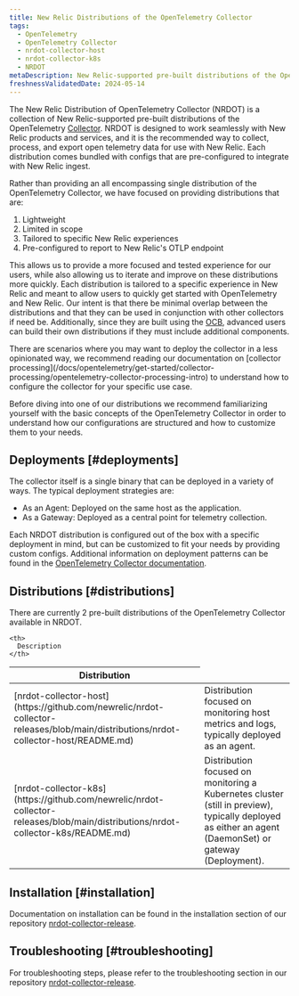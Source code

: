 ```yaml
---
title: New Relic Distributions of the OpenTelemetry Collector
tags:
  - OpenTelemetry
  - OpenTelemetry Collector
  - nrdot-collector-host
  - nrdot-collector-k8s
  - NRDOT
metaDescription: New Relic-supported pre-built distributions of the OpenTelemetry Collector
freshnessValidatedDate: 2024-05-14
---
```


The New Relic Distribution of OpenTelemetry Collector (NRDOT) is a collection of New Relic-supported pre-built distributions of the OpenTelemetry [Collector](https://opentelemetry.io/docs/collector/).
NRDOT is designed to work seamlessly with New Relic products and services, and it is the recommended way to collect, process, and export open telemetry data for use with New Relic.
Each distribution comes bundled with configs that are pre-configured to integrate with New Relic ingest.

Rather than providing an all encompassing single distribution of the OpenTelemetry Collector, we have focused on providing distributions that are:
1. Lightweight
2. Limited in scope
3. Tailored to specific New Relic experiences
4. Pre-configured to report to New Relic's OTLP endpoint

This allows us to provide a more focused and tested experience for our users, while also allowing us to iterate and improve on these distributions more quickly.
Each distribution is tailored to a specific experience in New Relic and meant to allow users to quickly get started with OpenTelemetry and New Relic.
Our intent is that there be minimal overlap between the distributions and that they can be used in conjunction with other collectors if need be.
Additionally, since they are built using the [OCB](https://opentelemetry.io/docs/collector/custom-collector/), advanced users can build their own distributions if they must include additional components.

<Callout variant="tip">
  There are scenarios where you may want to deploy the collector in a less opinionated way, we recommend reading our documentation on [collector processing](/docs/opentelemetry/get-started/collector-processing/opentelemetry-collector-processing-intro) to understand how to configure the collector for your specific use case.
</Callout>

Before diving into one of our distributions we recommend familiarizing yourself with the basic concepts of the OpenTelemetry Collector in order to understand how our configurations are structured and how to customize them to your needs.

## Deployments [#deployments]

The collector itself is a single binary that can be deployed in a variety of ways.  The typical deployment strategies are:
- As an Agent: Deployed on the same host as the application.
- As a Gateway: Deployed as a central point for telemetry collection.

Each NRDOT distribution is configured out of the box with a specific deployment in mind, but can be customized to fit your needs by providing custom configs.
Additional information on deployment patterns can be found in the [OpenTelemetry Collector documentation](https://opentelemetry.io/docs/collector/deployment/).

## Distributions [#distributions]
There are currently 2 pre-built distributions of the OpenTelemetry Collector available in NRDOT.

<table>
  <thead>
  <tr>
    <th style={{ width: "250px" }}>
      Distribution
    </th>

    <th>
      Description
    </th>
  </tr>
  </thead>

  <tbody>
  <tr>
    <td>[nrdot-collector-host](https://github.com/newrelic/nrdot-collector-releases/blob/main/distributions/nrdot-collector-host/README.md)</td>
    <td>
      Distribution focused on monitoring host metrics and logs, typically deployed as an agent.
    </td>
  </tr>

  <tr>
    <td>[nrdot-collector-k8s](https://github.com/newrelic/nrdot-collector-releases/blob/main/distributions/nrdot-collector-k8s/README.md)</td>
    <td>Distribution focused on monitoring a Kubernetes cluster (still in preview), typically deployed as either an agent (DaemonSet) or gateway (Deployment).</td>
  </tr>

  </tbody>
</table>


## Installation [#installation]

Documentation on installation can be found in the installation section of our repository [nrdot-collector-release](https://github.com/newrelic/nrdot-collector-releases/blob/main/distributions/README.md#installation).

## Troubleshooting [#troubleshooting]

For troubleshooting steps, please refer to the troubleshooting section in our repository [nrdot-collector-release](https://github.com/newrelic/nrdot-collector-releases/blob/main/distributions/TROUBLESHOOTING.md).
